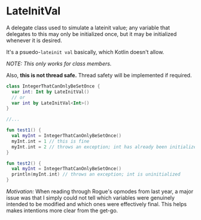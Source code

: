 # LateInitVal

A delegate class used to simulate a lateinit value; any variable that delegates to this may
only be initialized once, but it may be initialized whenever it is desired.

It's a psuedo-`lateinit val` basically, which Kotlin doesn't allow.

*NOTE: This only works for class members.*

Also, **this is not thread safe.** Thread safety will be implemented if required.

```kotlin
class IntegerThatCanOnlyBeSetOnce {
  var int: Int by LateInitVal()
  // or
  var int by LateInitVal<Int>()
}

//...

fun test1() {
  val myInt = IntegerThatCanOnlyBeSetOnce()
  myInt.int = 1 // this is fine
  myInt.int = 2 // throws an exception; int has already been initialized
}

fun test2() {
  val myInt = IntegerThatCanOnlyBeSetOnce()
  println(myInt.int) // throws an exception; int is uninitialized
}
```

*Motivation:* When reading through Rogue's opmodes from last year, a major issue was that
I simply could not tell which variables were genuinely intended to be modified and which
ones were effectively final. This helps makes intentions more clear from the get-go.

